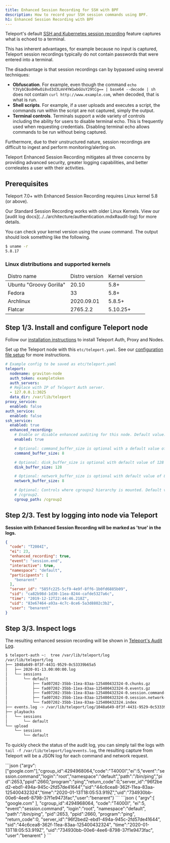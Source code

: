 ```yaml
---
title: Enhanced Session Recording for SSH with BPF
description: How to record your SSH session commands using BPF.
h1: Enhanced Session Recording with BPF
---
```


Teleport's default [SSH and Kubernetes session recording](../../architecture/nodes.mdx#session-recording)
feature captures what is echoed to a terminal.

This has inherent advantages, for example because no input is captured, Teleport
session recordings typically do not contain passwords that were entered into a terminal.

The disadvantage is that session recordings can by bypassed using several techniques:

- **Obfuscation**. For example, even though the command
  `echo Y3VybCBodHRwOi8vd3d3LmV4YW1wbGUuY29tCg== | base64 --decode | sh` does not contain
  `curl http://www.example.com`, when decoded, that is what is run.
- **Shell scripts**. For example, if a user uploads and executes a script, the commands
  run within the script are not captured, simply the output.
- **Terminal controls**. Terminals support a wide variety of controls including the
  ability for users to disable terminal echo. This is frequently used when requesting
  credentials. Disabling terminal echo allows commands to be run without being captured.

Furthermore, due to their unstructured nature, session recordings are difficult to
ingest and perform monitoring/alerting on.

Teleport Enhanced Session Recording mitigates all three concerns by providing advanced security, greater logging capabilities, and better correleates a user with their activities.

## Prerequisites

Teleport 7.0+ with Enhanced Session Recording requires Linux kernel 5.8 (or above).

<Admonition type="tip">
  Our Standard Session Recording works with older Linux Kernels. View our [audit log docs](../../architecture/authentication.mdx#audit-log) for more details.
</Admonition>

You can check your kernel version using the `uname` command. The output should look
something like the following.

```bash
$ uname -r
5.8.17
```

### Linux distributions and supported kernels

<table>
<thead>
  <tr><td>Distro name</td><td>Distro version</td><td>Kernel version</td></tr>
</thead>
<tbody>
  <tr><td>Ubuntu "Groovy Gorilla"</td><td>20.10</td><td>5.8+</td></tr>
  <tr><td>Fedora</td><td>33</td><td>5.8+</td></tr>
  <tr><td>Archlinux</td><td>2020.09.01</td><td>5.8.5+</td></tr>
  <tr><td>Flatcar</td><td>2765.2.2</td><td>5.10.25+</td></tr>
</tbody>
</table>

## Step 1/3. Install and configure Teleport node

Follow our [installation instructions](../../installation.mdx) to install Teleport Auth, Proxy
and Nodes.

Set up the Teleport node with this `etc/teleport.yaml`. See our [configuration file setup](../../admin-guide.mdx#configuration) for more instructions.

```yaml
# Example config to be saved as etc/teleport.yaml
teleport:
  nodename: graviton-node
  auth_token: exampletoken
  auth_servers:
  # Replace with IP of Teleport Auth server.
  - 127.0.0.1:3025
  data_dir: /var/lib/teleport
proxy_service:
  enabled: false
auth_service:
  enabled: false
ssh_service:
  enabled: true
  enhanced_recording:
    # Enable or disable enhanced auditing for this node. Default value: false.
    enabled: true

    # Optional: command_buffer_size is optional with a default value of 8 pages.
    command_buffer_size: 8

    # Optional: disk_buffer_size is optional with default value of 128 pages.
    disk_buffer_size: 128

    # Optional: network_buffer_size is optional with default value of 8 pages.
    network_buffer_size: 8

    # Optional: Controls where cgroupv2 hierarchy is mounted. Default value:
    # /cgroup2.
    cgroup_path: /cgroup2
```

## Step 2/3. Test by logging into node via Teleport

**Session with Enhanced Session Recording will be marked as 'true' in the logs.**

```json
{
  "code": "T2004I",
  "ei": 23,
  "enhanced_recording": true,
  "event": "session.end",
  "interactive": true,
  "namespace": "default",
  "participants": [
    "benarent"
  ],
  "server_id": "585fc225-5cf9-4e9f-8ff6-1b0fd6885b09",
  "sid": "ca82b98d-1d30-11ea-8244-cafde5327a6c",
  "time": "2019-12-12T22:44:46.218Z",
  "uid": "83e67464-a93a-4c7c-8ce6-5a3d8802c3b2",
  "user": "benarent"
}
```

## Step 3/3. Inspect logs

The resulting enhanced session recording will be shown in [Teleport's Audit Log](../../architecture/authentication.mdx#audit-log).

```bash
$ teleport-auth ~:  tree /var/lib/teleport/log
/var/lib/teleport/log
├── 1048a649-8f3f-4431-9529-0c53339b65a5
│   ├── 2020-01-13.00:00:00.log
│   └── sessions
│       └── default
│           ├── fad07202-35bb-11ea-83aa-125400432324-0.chunks.gz
│           ├── fad07202-35bb-11ea-83aa-125400432324-0.events.gz
│           ├── fad07202-35bb-11ea-83aa-125400432324-0.session.command-events.gz
│           ├── fad07202-35bb-11ea-83aa-125400432324-0.session.network-events.gz
│           └── fad07202-35bb-11ea-83aa-125400432324.index
├── events.log -> /var/lib/teleport/log/1048a649-8f3f-4431-9529-0c53339b65a5/2020-01-13.00:00:00.log
├── playbacks
│   └── sessions
│       └── default
└── upload
    └── sessions
        └── default
```

To quickly check the status of the audit log, you can simply tail the logs with
`tail -f /var/lib/teleport/log/events.log`, the resulting capture from Teleport will
be a JSON log for each command and network request.

<Tabs>
  <TabItem label="json">
    ```json
    {"argv":["google.com"],"cgroup_id":4294968064,"code":"T4000I","ei":5,"event":"session.command","login":"root","namespace":"default","path":"/bin/ping","pid":2653,"ppid":2660,"program":"ping","return_code":0,"server_id":"96f2bed2-ebd1-494a-945c-2fd57de41644","sid":"44c6cea8-362f-11ea-83aa-125400432324","time":"2020-01-13T18:05:53.919Z","uid":"734930bb-00e6-4ee6-8798-37f1e9473fac","user":"benarent"}
    ```
  </TabItem>

  <TabItem label="json formatted">
    ```json
    {
      "argv":[
        "google.com"
        ],
      "cgroup_id":4294968064,
      "code":"T4000I",
      "ei":5,
      "event":"session.command",
      "login":"root",
      "namespace":"default",
      "path":"/bin/ping",
      "pid":2653,
      "ppid":2660,
      "program":"ping",
      "return_code":0,
      "server_id":"96f2bed2-ebd1-494a-945c-2fd57de41644",
      "sid":"44c6cea8-362f-11ea-83aa-125400432324",
      "time":"2020-01-13T18:05:53.919Z",
      "uid":"734930bb-00e6-4ee6-8798-37f1e9473fac",
      "user":"benarent"
    }
    ```
  </TabItem>
</Tabs>
